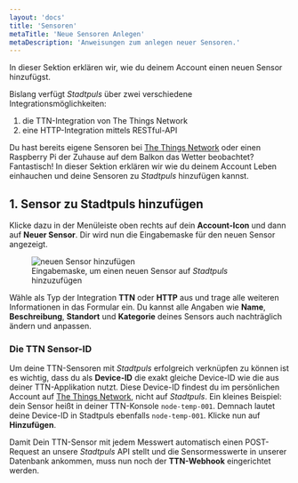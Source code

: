```yaml
---
layout: 'docs'
title: 'Sensoren'
metaTitle: 'Neue Sensoren Anlegen'
metaDescription: 'Anweisungen zum anlegen neuer Sensoren.'
---
```


 
<p className="lead">
  In dieser Sektion erklären wir, wie du deinem Account einen neuen Sensor hinzufügst.
</p>

Bislang verfügt *Stadtpuls* über zwei verschiedene Integrationsmöglichkeiten:
1. die TTN-Integration von The Things Network
2. eine HTTP-Integration mittels RESTful-API

Du hast bereits eigene Sensoren bei <a href="https://www.thethingsnetwork.org/" target="_blank">The Things Network</a> oder einen Raspberry Pi der Zuhause auf dem Balkon das Wetter beobachtet? Fantastisch! In dieser Sektion erklären wir wie du deinem Account Leben einhauchen und deine Sensoren zu *Stadtpuls* hinzufügen kannst. 

<!-- Du hast keine Ahnung was *The Things Network* sein soll möchtest aber trotzdem einen Sensor auf *Stadtpuls* registrieren? Dann ist unsere <a href="/docs/http-sensor">HTTP-Integration</a> vielleicht ein guter Start für dich. -->


## 1. Sensor zu Stadtpuls hinzufügen

Klicke dazu in der Menüleiste oben rechts auf dein **Account-Icon** und dann auf **Neuer Sensor**. 
Dir wird nun die Eingabemaske für den neuen Sensor angezeigt. 
   <figure>
  <img style={{maxHeight: 400, border: '1px solid rgba(0, 0, 0, 0.05)'}}
    src="/images/newDeviceTTN.png"
    alt="neuen Sensor hinzufügen"
  />
    <figcaption>
    Eingabemaske, um einen neuen Sensor auf <em>Stadtpuls</em> hinzuzufügen
  </figcaption>
  </figure>

Wähle als Typ der Integration **TTN** oder **HTTP** aus und trage alle weiteren Informationen in das Formular ein. Du kannst alle Angaben wie **Name**, **Beschreibung**, **Standort** und **Kategorie** deines Sensors auch nachträglich ändern und anpassen.

### Die TTN Sensor-ID 

Um deine TTN-Sensoren mit *Stadtpuls* erfolgreich verknüpfen zu können ist es wichtig, dass du als **Device-ID** die exakt gleiche Device-ID wie die aus deiner TTN-Applikation nutzt.
Diese Device-ID findest du im persönlichen Account auf <a href="https://www.thethingsnetwork.org/" target="_blank">The Things Network</a>, nicht auf *Stadtpuls*.
Ein kleines Beispiel: dein Sensor heißt in deiner TTN-Konsole `node-temp-001`. Demnach lautet deine Device-ID in Stadtpuls ebenfalls `node-temp-001`. Klicke nun auf **Hinzufügen**.

Damit Dein TTN-Sensor mit jedem Messwert automatisch einen POST-Request an unsere *Stadtpuls* API stellt und die Sensormesswerte in unserer Datenbank ankommen, muss nun noch der **TTN-Webhook** eingerichtet werden.